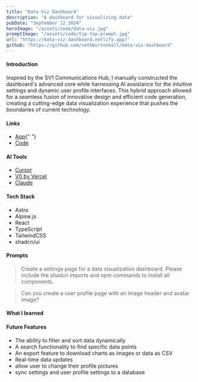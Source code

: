 ```yaml
---
title: "Data Viz Dashboard"
description: "A dashboard for visualizing data"
pubDate: "September 12 2024"
heroImage: "/assets/code/data-viz.jpg"
promptImage: "/assets/code/tip-top-prompt.jpg"
url: "https://data-viz-dashboard.netlify.app/"
github: "https://github.com/sethburtonhall/data-viz-dashboard"
---
```



#### Introduction

Inspired by the SV1 Communications Hub, I manually constructed the dashboard's advanced core while harnessing AI assistance for the intuitive settings and dynamic user profile interfaces. This hybrid approach allowed for a seamless fusion of innovative design and efficient code generation, creating a cutting-edge data visualization experience that pushes the boundaries of current technology.

#### Links

- <a href={frontmatter.url}>App</a>{" "}
- <a href={frontmatter.github}>Code</a>

#### AI Tools

- [Cursor](https://cursor.com/)
- [V0 by Vercel](https://v0.dev/)
- [Claude](https://claude.ai/)

#### Tech Stack

- Astro
- Alpine.js
- React
- TypeScript
- TailwindCSS
- shadcn/ui

#### Prompts

> Create a settings page for a data visualization dashboard. Please include the shadcn imports and npm commands to install all components.

> Can you create a user profile page with an image header and avatar image?

#### What I learned

#### Future Features

- The ability to filter and sort data dynamically
- A search functionality to find specific data points
- An export feature to download charts as images or data as CSV
- Real-time data updates
- allow user to change their profile pictures
- sync settings and user profile settings to a database
